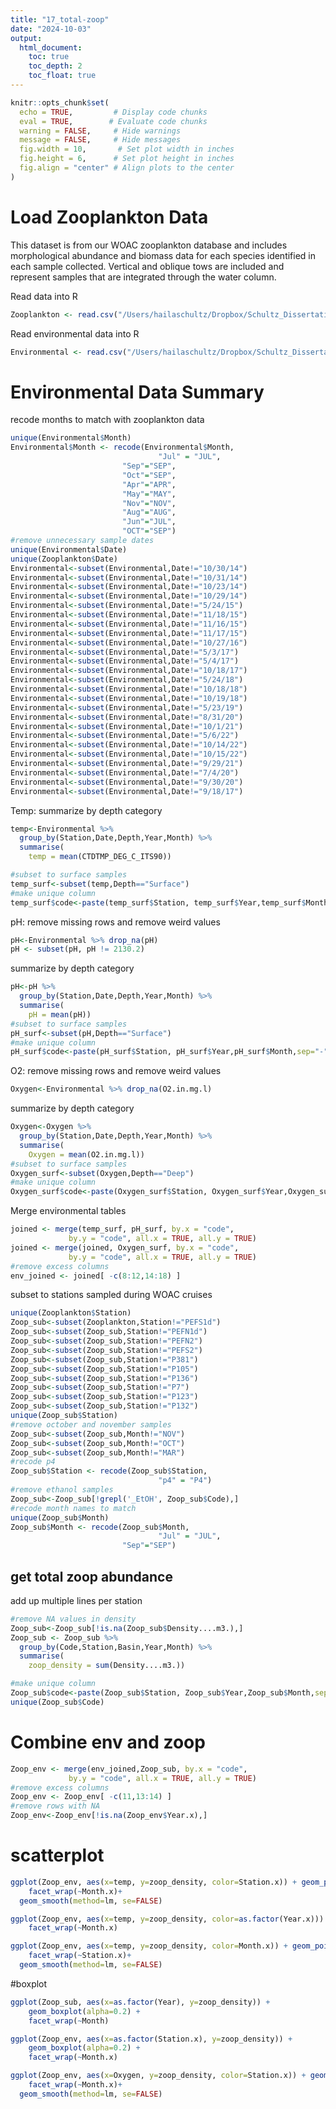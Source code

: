 ```yaml
---
title: "17_total-zoop"
date: "2024-10-03"
output:
  html_document:
    toc: true
    toc_depth: 2
    toc_float: true
---
```


```r
knitr::opts_chunk$set(
  echo = TRUE,         # Display code chunks
  eval = TRUE,        # Evaluate code chunks
  warning = FALSE,     # Hide warnings
  message = FALSE,     # Hide messages
  fig.width = 10,       # Set plot width in inches
  fig.height = 6,      # Set plot height in inches
  fig.align = "center" # Align plots to the center
)
```

# Load Zooplankton Data
This dataset is from our WOAC zooplankton database and includes morphological abundance and biomass data for each species identified in each sample collected. Vertical and oblique tows are included and represent samples that are integrated through the water column.

Read data into R
```r
Zooplankton <- read.csv("/Users/hailaschultz/Dropbox/Schultz_Dissertation/Data_Analysis/Schultz_dissertation-2/data/WOAC_Species_Densities_2014-2022.csv")
```
Read environmental data into R
```r
Environmental <- read.csv("/Users/hailaschultz/Dropbox/Schultz_Dissertation/Data_Analysis/Schultz_dissertation-2/data/WOAC_Chem_data_2014-2022_all-niskins.csv")
```

# Environmental Data Summary
recode months to match with zooplankton data
```r
unique(Environmental$Month)
Environmental$Month <- recode(Environmental$Month, 
                                 "Jul" = "JUL",
                         "Sep"="SEP",
                         "Oct"="SEP",
                         "Apr"="APR",
                         "May"="MAY",
                         "Nov"="NOV",
                         "Aug"="AUG",
                         "Jun"="JUL",
                         "OCT"="SEP")
#remove unnecessary sample dates
unique(Environmental$Date)
unique(Zooplankton$Date)
Environmental<-subset(Environmental,Date!="10/30/14")
Environmental<-subset(Environmental,Date!="10/31/14")
Environmental<-subset(Environmental,Date!="10/23/14")
Environmental<-subset(Environmental,Date!="10/29/14")
Environmental<-subset(Environmental,Date!="5/24/15")
Environmental<-subset(Environmental,Date!="11/18/15")
Environmental<-subset(Environmental,Date!="11/16/15")
Environmental<-subset(Environmental,Date!="11/17/15")
Environmental<-subset(Environmental,Date!="10/27/16")
Environmental<-subset(Environmental,Date!="5/3/17")
Environmental<-subset(Environmental,Date!="5/4/17")
Environmental<-subset(Environmental,Date!="10/18/17")
Environmental<-subset(Environmental,Date!="5/24/18")
Environmental<-subset(Environmental,Date!="10/18/18")
Environmental<-subset(Environmental,Date!="10/19/18")
Environmental<-subset(Environmental,Date!="5/23/19")
Environmental<-subset(Environmental,Date!="8/31/20")
Environmental<-subset(Environmental,Date!="10/1/21")
Environmental<-subset(Environmental,Date!="5/6/22")
Environmental<-subset(Environmental,Date!="10/14/22")
Environmental<-subset(Environmental,Date!="10/15/22")
Environmental<-subset(Environmental,Date!="9/29/21")
Environmental<-subset(Environmental,Date!="7/4/20")
Environmental<-subset(Environmental,Date!="9/30/20")
Environmental<-subset(Environmental,Date!="9/18/17")
```

Temp: summarize by depth category
```r
temp<-Environmental %>%
  group_by(Station,Date,Depth,Year,Month) %>%
  summarise(
    temp = mean(CTDTMP_DEG_C_ITS90))

#subset to surface samples
temp_surf<-subset(temp,Depth=="Surface")
#make unique column
temp_surf$code<-paste(temp_surf$Station, temp_surf$Year,temp_surf$Month,sep="-")
```


pH: remove missing rows and remove weird values
```r
pH<-Environmental %>% drop_na(pH)
pH <- subset(pH, pH != 2130.2)
```
summarize by depth category
```r
pH<-pH %>%
  group_by(Station,Date,Depth,Year,Month) %>%
  summarise(
    pH = mean(pH))
#subset to surface samples
pH_surf<-subset(pH,Depth=="Surface")
#make unique column
pH_surf$code<-paste(pH_surf$Station, pH_surf$Year,pH_surf$Month,sep="-")
```


O2: remove missing rows and remove weird values
```r
Oxygen<-Environmental %>% drop_na(O2.in.mg.l)
```

summarize by depth category
```r
Oxygen<-Oxygen %>%
  group_by(Station,Date,Depth,Year,Month) %>%
  summarise(
    Oxygen = mean(O2.in.mg.l))
#subset to surface samples
Oxygen_surf<-subset(Oxygen,Depth=="Deep")
#make unique column
Oxygen_surf$code<-paste(Oxygen_surf$Station, Oxygen_surf$Year,Oxygen_surf$Month,sep="-")
```

Merge environmental tables
```r
joined <- merge(temp_surf, pH_surf, by.x = "code", 
             by.y = "code", all.x = TRUE, all.y = TRUE)
joined <- merge(joined, Oxygen_surf, by.x = "code", 
             by.y = "code", all.x = TRUE, all.y = TRUE)
#remove excess columns
env_joined <- joined[ -c(8:12,14:18) ]
```
subset to stations sampled during WOAC cruises
```r
unique(Zooplankton$Station)
Zoop_sub<-subset(Zooplankton,Station!="PEFS1d")
Zoop_sub<-subset(Zoop_sub,Station!="PEFN1d")
Zoop_sub<-subset(Zoop_sub,Station!="PEFN2")
Zoop_sub<-subset(Zoop_sub,Station!="PEFS2")
Zoop_sub<-subset(Zoop_sub,Station!="P381")
Zoop_sub<-subset(Zoop_sub,Station!="P105")
Zoop_sub<-subset(Zoop_sub,Station!="P136")
Zoop_sub<-subset(Zoop_sub,Station!="P7")
Zoop_sub<-subset(Zoop_sub,Station!="P123")
Zoop_sub<-subset(Zoop_sub,Station!="P132")
unique(Zoop_sub$Station)
#remove october and november samples
Zoop_sub<-subset(Zoop_sub,Month!="NOV")
Zoop_sub<-subset(Zoop_sub,Month!="OCT")
Zoop_sub<-subset(Zoop_sub,Month!="MAR")
#recode p4
Zoop_sub$Station <- recode(Zoop_sub$Station, 
                                 "p4" = "P4")
#remove ethanol samples
Zoop_sub<-Zoop_sub[!grepl('_EtOH', Zoop_sub$Code),]
#recode month names to match
unique(Zoop_sub$Month)
Zoop_sub$Month <- recode(Zoop_sub$Month, 
                                 "Jul" = "JUL",
                         "Sep"="SEP")
```

## get total zoop abundance
add up multiple lines per station
```r
#remove NA values in density
Zoop_sub<-Zoop_sub[!is.na(Zoop_sub$Density....m3.),]
Zoop_sub <- Zoop_sub %>%
  group_by(Code,Station,Basin,Year,Month) %>%
  summarise(
    zoop_density = sum(Density....m3.))
```

```r
#make unique column
Zoop_sub$code<-paste(Zoop_sub$Station, Zoop_sub$Year,Zoop_sub$Month,sep="-")
unique(Zoop_sub$Code)
```
# Combine env and zoop
```r
Zoop_env <- merge(env_joined,Zoop_sub, by.x = "code", 
             by.y = "code", all.x = TRUE, all.y = TRUE)
#remove excess columns
Zoop_env <- Zoop_env[ -c(11,13:14) ]
#remove rows with NA
Zoop_env<-Zoop_env[!is.na(Zoop_env$Year.x),]
```

# scatterplot
```r
ggplot(Zoop_env, aes(x=temp, y=zoop_density, color=Station.x)) + geom_point()+
    facet_wrap(~Month.x)+ 
  geom_smooth(method=lm, se=FALSE)
```

```r
ggplot(Zoop_env, aes(x=temp, y=zoop_density, color=as.factor(Year.x))) + geom_point()+
    facet_wrap(~Month.x)
```

```r
ggplot(Zoop_env, aes(x=temp, y=zoop_density, color=Month.x)) + geom_point()+
    facet_wrap(~Station.x)+ 
  geom_smooth(method=lm, se=FALSE)
```

#boxplot
```r
ggplot(Zoop_sub, aes(x=as.factor(Year), y=zoop_density)) + 
    geom_boxplot(alpha=0.2) +
    facet_wrap(~Month)
```

```r
ggplot(Zoop_env, aes(x=as.factor(Station.x), y=zoop_density)) + 
    geom_boxplot(alpha=0.2) +
    facet_wrap(~Month.x)
```


```r
ggplot(Zoop_env, aes(x=Oxygen, y=zoop_density, color=Station.x)) + geom_point()+
    facet_wrap(~Month.x)+ 
  geom_smooth(method=lm, se=FALSE)
```